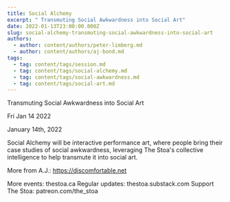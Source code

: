 ```yaml
---
title: Social Alchemy
excerpt: " Transmuting Social Awkwardness into Social Art"
date: 2022-01-13T23:00:00.000Z
slug: social-alchemy-transmuting-social-awkwardness-into-social-art
authors:
  - author: content/authors/peter-limberg.md
  - author: content/authors/aj-bond.md
tags:
  - tag: content/tags/session.md
  - tag: content/tags/social-alchemy.md
  - tag: content/tags/social-awkwardness.md
  - tag: content/tags/social-art.md
---
```




 Transmuting Social Awkwardness into Social Art

Fri Jan 14 2022

January 14th, 2022

Social Alchemy will be interactive performance art, where people bring their case studies of social awkwardness, leveraging The Stoa's collective intelligence to help transmute it into social art.

More from A.J.: https://discomfortable.net

More events: thestoa.ca
Regular updates: thestoa.substack.com
Support The Stoa: patreon.com/the_stoa


